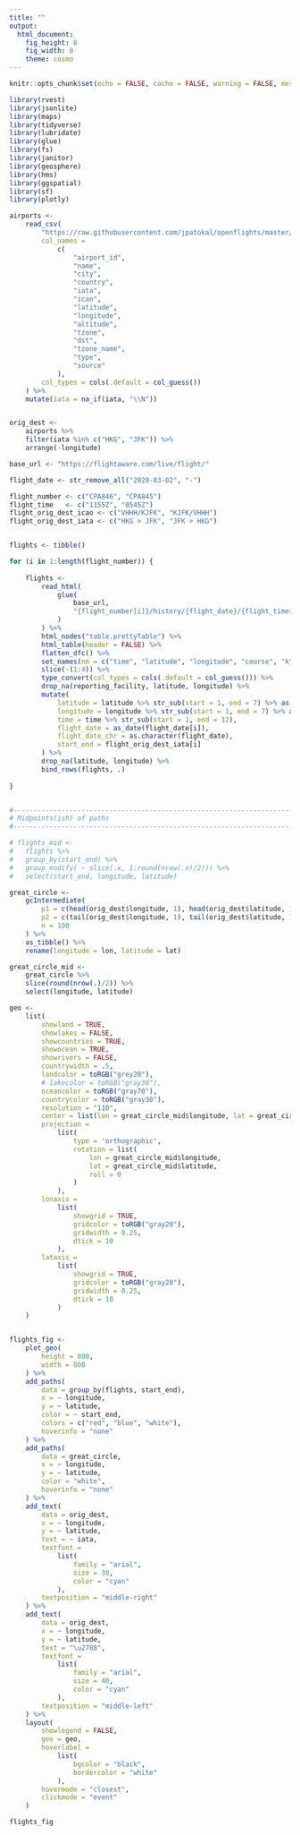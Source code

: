 ---
title: ""
output: 
  html_document: 
    fig_height: 8
    fig_width: 8
    theme: cosmo
---

```{r setup, include=FALSE}
knitr::opts_chunk$set(echo = FALSE, cache = FALSE, warning = FALSE, message = FALSE, comment = FALSE, error = FALSE)
```

```{r loading_libraries}

library(rvest)
library(jsonlite)
library(maps)
library(tidyverse)
library(lubridate)
library(glue)
library(fs)
library(janitor)
library(geosphere)
library(hms)
library(ggspatial)
library(sf)
library(plotly)

```

```{r airports}

airports <- 
	read_csv(
		"https://raw.githubusercontent.com/jpatokal/openflights/master/data/airports.dat", 
		col_names = 
			c(
				"airport_id",
				"name",
				"city",
				"country",
				"iata",
				"icao",
				"latitude",
				"longitude",
				"altitude",
				"tzone",
				"dst",
				"tzone_name",
				"type",
				"source"
			), 
		col_types = cols(.default = col_guess())
	) %>% 
	mutate(iata = na_if(iata, "\\N"))


orig_dest <- 
	airports %>% 
	filter(iata %in% c("HKG", "JFK")) %>% 
	arrange(-longitude)

```

```{r scraping}

base_url <- "https://flightaware.com/live/flight/"

flight_date <- str_remove_all("2020-03-02", "-")

flight_number <- c("CPA846", "CPA845")
flight_time   <- c("1155Z", "0545Z")
flight_orig_dest_icao <- c("VHHH/KJFK", "KJFK/VHHH")
flight_orig_dest_iata <- c("HKG > JFK", "JFK > HKG")


flights <- tibble()

for (i in 1:length(flight_number)) {
	
	flights <- 
		read_html(
			glue(
				base_url, 
				"{flight_number[i]}/history/{flight_date}/{flight_time[i]}/{flight_orig_dest_icao[i]}/tracklog"
			)
		) %>% 
		html_nodes("table.prettyTable") %>% 
		html_table(header = FALSE) %>% 
		flatten_dfc() %>% 
		set_names(nm = c("time", "latitude", "longitude", "course", "kts", "mph", "feet", "rate", "reporting_facility")) %>% 
		slice(-(1:4)) %>% 
		type_convert(col_types = cols(.default = col_guess())) %>% 
		drop_na(reporting_facility, latitude, longitude) %>% 
		mutate(
			latitude = latitude %>% str_sub(start = 1, end = 7) %>% as.numeric(),
			longitude = longitude %>% str_sub(start = 1, end = 7) %>% as.numeric(),
			time = time %>% str_sub(start = 1, end = 12),
			flight_date = as_date(flight_date[i]),
			flight_date_chr = as.character(flight_date),
			start_end = flight_orig_dest_iata[i]
		) %>% 
		drop_na(latitude, longitude) %>% 
		bind_rows(flights, .)
	
}


#-----------------------------------------------------------------------------------------#
# Midpoints(ish) of paths
#-----------------------------------------------------------------------------------------#

# flights_mid <- 
# 	flights %>% 
# 	group_by(start_end) %>% 
# 	group_modify( ~ slice(.x, 1:round(nrow(.x)/2))) %>%
# 	select(start_end, longitude, latitude)

```

```{r great_circle}

great_circle <-
	gcIntermediate(
		p1 = c(head(orig_dest$longitude, 1), head(orig_dest$latitude, 1)),
		p2 = c(tail(orig_dest$longitude, 1), tail(orig_dest$latitude, 1)),
		n = 100
	) %>%
	as_tibble() %>%
	rename(longitude = lon, latitude = lat)

great_circle_mid <- 
	great_circle %>% 
	slice(round(nrow(.)/2)) %>% 
	select(longitude, latitude)

```

```{r plotting}

geo <- 
	list(
		showland = TRUE,
		showlakes = FALSE,
		showcountries = TRUE,
		showocean = TRUE,
		showrivers = FALSE,
		countrywidth = .5,
		landcolor = toRGB("grey20"),
		# lakecolor = toRGB("gray30"),
		oceancolor = toRGB("gray70"),
		countrycolor = toRGB("gray30"),
		resolution = "110",
		center = list(lon = great_circle_mid$longitude, lat = great_circle_mid$latitude),
		projection = 
			list(
				type = 'orthographic',
				rotation = list(
					lon = great_circle_mid$longitude, 
					lat = great_circle_mid$latitude,
					roll = 0
				)
			),
		lonaxis = 
			list(
				showgrid = TRUE,
				gridcolor = toRGB("gray20"),
				gridwidth = 0.25,
				dtick = 10
			),
		lataxis = 
			list(
				showgrid = TRUE,
				gridcolor = toRGB("gray20"),
				gridwidth = 0.25,
				dtick = 10
			)
	)


flights_fig <- 
	plot_geo(
		height = 800,
		width = 800
	) %>% 
	add_paths(
		data = group_by(flights, start_end),
		x = ~ longitude,
		y = ~ latitude,
		color = ~ start_end,
		colors = c("red", "blue", "white"),
		hoverinfo = "none"
	) %>%
	add_paths(
		data = great_circle,
		x = ~ longitude,
		y = ~ latitude,
		color = "white",
		hoverinfo = "none"
	) %>% 
	add_text(
		data = orig_dest,
		x = ~ longitude,
		y = ~ latitude,
		text = ~ iata,
		textfont = 
			list(
				family = "arial",
				size = 30,
				color = "cyan"
			),
		textposition = "middle-right"
	) %>%
	add_text(
		data = orig_dest,
		x = ~ longitude,
		y = ~ latitude,
		text = "\u2708",
		textfont = 
			list(
				family = "arial",
				size = 40,
				color = "cyan"
			),
		textposition = "middle-left"
	) %>%
	layout(
		showlegend = FALSE, 
		geo = geo,
		hoverlabel = 
			list(
				bgcolor = "black",
				bordercolor = "white"
			),
		hovermode = "closest",
		clickmode = "event"
	)

```

```{r printing}

flights_fig

```

